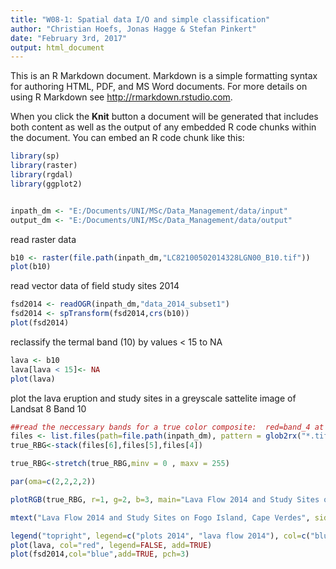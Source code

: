 ---
title: "W08-1: Spatial data I/O and simple classification"
author: "Christian Hoefs, Jonas Hagge & Stefan Pinkert"
date: "February 3rd, 2017"
output: html_document
---

This is an R Markdown document. Markdown is a simple formatting syntax for authoring HTML, PDF, and MS Word documents. For more details on using R Markdown see <http://rmarkdown.rstudio.com>.

When you click the **Knit** button a document will be generated that includes both content as well as the output of any embedded R code chunks within the document. You can embed an R code chunk like this:

```{r, warning=FALSE, message=FALSE}

library(sp)
library(raster)
library(rgdal)
library(ggplot2)


inpath_dm <- "E:/Documents/UNI/MSc/Data_Management/data/input"
output_dm <- "E:/Documents/UNI/MSc/Data_Management/data/output"
```


read raster data

```{r, warning=FALSE, message=FALSE}

b10 <- raster(file.path(inpath_dm,"LC82100502014328LGN00_B10.tif"))
plot(b10)

```

read vector data of field study sites 2014

```{r, warning=FALSE, message=FALSE}

fsd2014 <- readOGR(inpath_dm,"data_2014_subset1")
fsd2014 <- spTransform(fsd2014,crs(b10))
plot(fsd2014)

```


reclassify the termal band (10) by values < 15 to NA
```{r, warning=FALSE, message=FALSE}

lava <- b10
lava[lava < 15]<- NA
plot(lava)

```

plot the lava eruption and study sites in a greyscale sattelite image of Landsat 8 Band 10

```{r, warning=FALSE, message=FALSE}
##read the neccessary bands for a true color composite:  red=band_4 at position 6, green=band_3 and blue=band_2
files <- list.files(path=file.path(inpath_dm), pattern = glob2rx("*.tif"), full.names = TRUE)
true_RBG<-stack(files[6],files[5],files[4]) 

true_RBG<-stretch(true_RBG,minv = 0 , maxv = 255)

par(oma=c(2,2,2,2))

plotRGB(true_RBG, r=1, g=2, b=3, main="Lava Flow 2014 and Study Sites on Fogo Island, Cape Verdes")

mtext("Lava Flow 2014 and Study Sites on Fogo Island, Cape Verdes", side =3, cex= 1, line=0.5)

legend("topright", legend=c("plots 2014", "lava flow 2014"), col=c("blue", "red"), pch=c(3,15), bty="L")
plot(lava, col="red", legend=FALSE, add=TRUE)
plot(fsd2014,col="blue",add=TRUE, pch=3)



```